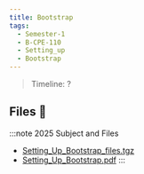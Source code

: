 ```yaml
---
title: Bootstrap
tags:
  - Semester-1
  - B-CPE-110
  - Setting_up
  - Bootstrap
---
```

> Timeline: ?


## Files 📂

:::note 2025 Subject and Files
- [Setting_Up_Bootstrap_files.tgz](https://github.com/Studio-17/Epitech-Subjects/raw/main/Semester-1/B-CPE-110/Setting_up/Bootstrap/Setting_Up_Bootstrap_files.tgz)
- [Setting_Up_Bootstrap.pdf](https://github.com/Studio-17/Epitech-Subjects/raw/main/Semester-1/B-CPE-110/Setting_up/Bootstrap/Setting_Up_Bootstrap.pdf)
:::


